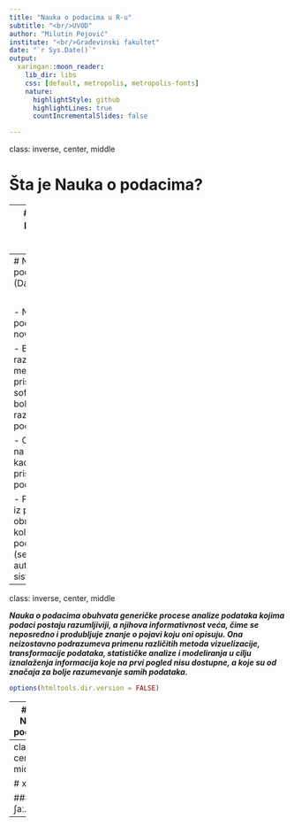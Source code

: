 ```yaml
---
title: "Nauka o podacima u R-u"
subtitle: "<br/>UVOD"
author: "Milutin Pejović"
institute: "<br/>Građevinski fakultet"
date: "`r Sys.Date()`"
output:
  xaringan::moon_reader:
    lib_dir: libs
    css: [default, metropolis, metropolis-fonts]
    nature:
      highlightStyle: github
      highlightLines: true
      countIncrementalSlides: false

---
```

class: inverse, center, middle

# Šta je Nauka o podacima?

---
# Nauka o podacima (Data Science)

```r
# url
# knitr::include_graphics("http://bit.ly/arm-greens") 
# local
knitr::include_graphics("Figures/Nauka_wiki.jpg")
```


---
# Nauka o podacima (Data Science)


<br/>

-	Nauka o podacima je nova disciplina

-	Bavi se razvojem metodologije, pristupa i softvera za bolje razumevanje podataka

-	Oslanja se na statistiku, kao i na nove pristupe analizi podataka

-	Proistekla je iz potrebe obrade velike količine podataka (senzori, automatizovani sistemi)

---

class: inverse, center, middle

***Nauka o podacima obuhvata generičke procese analize podataka kojima podaci postaju razumljiviji, a njihova informativnost veća, čime se neposredno i produbljuje znanje o pojavi koju oni opisuju. Ona neizostavno podrazumeva primenu različitih metoda vizuelizacije, transformacije podataka, statističke analize i modeliranja u cilju iznalaženja informacija koje na prvi pogled nisu dostupne, a koje su od značaja za bolje razumevanje samih podataka.***


```r
options(htmltools.dir.version = FALSE)
```

---
# Šta je Nauka o podacima?

<br/>

-	Podaci postaju razumljiviji

-	Bavi se razvojem metodologije, pristupa i softvera za bolje razumevanje podataka

-	Oslanja se na primenu različitih metoda vizuelizacije, transformacije podataka, statističke analize i modeliranja

-	Proistekla je iz potrebe obrade velike količine podataka (senzori, automatizovani sistemi)

---
class: center, middle

# xaringan

### /ʃaː.'riŋ.ɡan/

---
